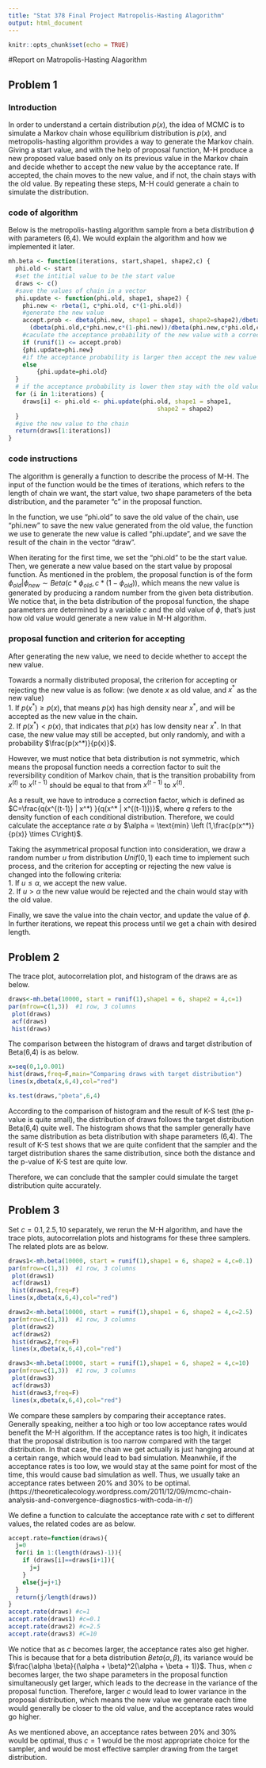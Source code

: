 ```yaml
---
title: "Stat 378 Final Project Matropolis-Hasting Alagorithm"
output: html_document
---
```


```r
knitr::opts_chunk$set(echo = TRUE)
```

#Report on Matropolis-Hasting Alagorithm

## Problem 1

### Introduction

In order to understand a certain distribution $p(x)$, the idea of MCMC is to simulate a Markov chain whose equilibrium distribution is $p(x)$, and metropolis-hasting algorithm provides a way to generate the Markov chain. Giving a start value, and with the help of proposal function, M-H produce a new proposed value based only on its previous value in the Markov chain and decide whether to accept the new value by the acceptance rate. If accepted, the chain moves to the new value, and if not, the chain stays with the old value. By repeating these steps, M-H could generate a chain to simulate the distribution.

### code of algorithm

Below is the metropolis-hasting algorithm sample from a beta distribution $\phi$ with parameters (6,4). We would explain the algorithm and how we implemented it later.
```r
mh.beta <- function(iterations, start,shape1, shape2,c) {
  phi.old <- start
  #set the intitial value to be the start value
  draws <- c()
  #save the values of chain in a vector
  phi.update <- function(phi.old, shape1, shape2) {
    phi.new <- rbeta(1, c*phi.old, c*(1-phi.old))
    #generate the new value
    accept.prob <- dbeta(phi.new, shape1 = shape1, shape2=shape2)/dbeta(phi.old,shape1 = shape1, shape2 = shape2)*
      (dbeta(phi.old,c*phi.new,c*(1-phi.new))/dbeta(phi.new,c*phi.old,c*(1-phi.old)))
    #caculate the acceptance probability of the new value with a correction factor
    if (runif(1) <= accept.prob) 
    {phi.update=phi.new} 
    #if the acceptance probability is larger then accept the new value 
    else 
        {phi.update=phi.old}
  }
  # if the acceptance probability is lower then stay with the old value 
  for (i in 1:iterations) {
    draws[i] <- phi.old <- phi.update(phi.old, shape1 = shape1,
                                          shape2 = shape2)
  }
  #give the new value to the chain
  return(draws[1:iterations])
}
```

### code instructions

The algorithm is generally a function to describe the process of M-H. The input of the function would be the times of iterations, which refers to the length of chain we want, the start value, two shape parameters of the beta distribution, and the parameter "c" in the proposal function. 

In the function, we use "phi.old" to save the old value of the chain, use "phi.new" to save the new value generated from the old value, the function we use to generate the new value is called "phi.update", and we save the result of the chain in the vector "draw".

When iterating for the first time, we set the "phi.old" to be the start value. Then, we generate a new value based on the start value by proposal function. As mentioned in the problem, the proposal function is of the form $\phi_{old}| \phi_{new} \sim  Beta(c*\phi_{old},c*(1-\phi_{old}))$, which means the new value is generated by producing a random number from the given beta distribution. We notice that, in the beta distribution of the proposal function, the shape parameters are determined by a variable $c$ and the old value of $\phi$, that's just how old value would generate a new value in M-H algorithm.

### proposal function and criterion for accepting

After generating the new value, we need to decide whether to accept the new value.

Towards a normally distributed proposal, the criterion for accepting or rejecting the new value is as follow: (we denote $x$ as old value, and $x^*$ as the new value)  
1. If $p(x^*) \geq p(x)$, that means $p(x)$ has high density near $x^*$, and will be accepted as the new value in the chain.  
2. If $p(x^*) < p(x)$, that indicates that $p(x)$ has low density near $x^*$. In that case, the new value may still be accepted, but only randomly, and with a probability $\frac{p(x^*)}{p(x)}$.

However, we must notice that beta distribution is not symmetric, which means the proposal function needs a correction factor to suit the reversibility condition of Markov chain, that is the transition probability from $x^{(t)}$ to $x^{(t-1)}$ should be equal to that from $x^{(t-1)}$ to $x^{(t)}$.

As a result, we have to introduce a correction factor, which is defined as $C=\frac{q(x^{(t-1)} | x^*) }{q(x^* | x^{(t-1)})}$, where $q$ refers to the density function of each conditional distribution. Therefore, we could calculate the acceptance rate $\alpha$ by $\alpha = \text{min} \left (1,\frac{p(x^*)}{p(x)} \times C\right)$.

Taking the asymmetrical proposal function into consideration, we draw a random number $u$ from distribution $Unif(0,1)$ each time to implement such process, and the criterion for accepting or rejecting the new value is changed into the following criteria:   
1. If $u \leq \alpha$, we accept the new value.  
2. If $u>\alpha$ the new value would be rejected and the chain would stay with the old value. 

Finally, we save the value into the chain vector, and update the value of $\phi$. In further iterations, we repeat this process until we get a chain with desired length.

## Problem 2
The trace plot, autocorrelation plot, and histogram of the draws are as below. 
```r
draws<-mh.beta(10000, start = runif(1),shape1 = 6, shape2 = 4,c=1)
par(mfrow=c(1,3))  #1 row, 3 columns
 plot(draws)
 acf(draws)
 hist(draws) 
```

The comparison between the histogram of draws and target distribution of Beta(6,4) is as below.
```r
x=seq(0,1,0.001)
hist(draws,freq=F,main="Comparing draws with target distribution")
lines(x,dbeta(x,6,4),col="red")
```

```r
ks.test(draws,"pbeta",6,4)
```

According to the comparison of histogram and the result of K-S test (the p-value is quite small), the distribution of draws follows the target distribution Beta(6,4) quite well. The histogram shows that the sampler generally have the same distribution as beta distribution with shape parameters (6,4). The result of K-S test shows that we are quite confident that the sampler and the target distribution shares the same distribution, since both the distance and the p-value of K-S test are quite low.

Therefore, we can conclude that the sampler could simulate the target distribution quite accurately.

## Problem 3
Set $c=0.1,2.5,10$ separately, we rerun the M-H algorithm, and have the trace plots, autocorrelation plots and histograms for these three samplers. The related plots are as below.

```r
draws1<-mh.beta(10000, start = runif(1),shape1 = 6, shape2 = 4,c=0.1)
par(mfrow=c(1,3))  #1 row, 3 columns
 plot(draws1)
 acf(draws1)
 hist(draws1,freq=F) 
lines(x,dbeta(x,6,4),col="red")
```

```r
draws2<-mh.beta(10000, start = runif(1),shape1 = 6, shape2 = 4,c=2.5)
par(mfrow=c(1,3))  #1 row, 3 columns
 plot(draws2)
 acf(draws2)
 hist(draws2,freq=F) 
 lines(x,dbeta(x,6,4),col="red")
```

```r
draws3<-mh.beta(10000, start = runif(1),shape1 = 6, shape2 = 4,c=10)
par(mfrow=c(1,3))  #1 row, 3 columns
 plot(draws3)
 acf(draws3)
 hist(draws3,freq=F) 
 lines(x,dbeta(x,6,4),col="red")
```

We compare these samplers by comparing their acceptance rates. Generally speaking, neither a too high or too low acceptance rates would benefit the M-H algorithm. If the acceptance rates is too high, it indicates that the proposal distribution is too narrow compared with the target distribution. In that case, the chain we get actually is just hanging around at a certain range, which would lead to bad simulation. Meanwhile, if the acceptance rates is too low, we would stay at the same point for most of the time, this would cause bad simulation as well. Thus, we usually take an acceptance rates between 20% and 30% to be optimal.(https://theoreticalecology.wordpress.com/2011/12/09/mcmc-chain-analysis-and-convergence-diagnostics-with-coda-in-r/) 

We define a function to calculate the acceptance rate with $c$ set to different values, the related codes are as below.

```r
accept.rate=function(draws){
  j=0
  for(i in 1:(length(draws)-1)){
    if (draws[i]==draws[i+1]){
      j=j
    }
    else{j=j+1}
  }
  return(j/length(draws))
}
accept.rate(draws) #c=1
accept.rate(draws1) #c=0.1
accept.rate(draws2) #c=2.5
accept.rate(draws3) #C=10
```

We notice that as $c$ becomes larger, the acceptance rates also get higher. This is because that for a beta distribution $Beta(\alpha,\beta)$, its variance would be $\frac{\alpha \beta}{(\alpha + \beta)^2(\alpha + \beta + 1)}$. Thus, when $c$ becomes larger, the two shape parameters in the proposal function simultaneously get larger, which leads to the decrease in the variance of the proposal function. Therefore, larger $c$ would lead to lower variance in the proposal distribution, which means the new value we generate each time would generally be closer to the old value, and the acceptance rates would go higher.

As we mentioned above, an acceptance rates between 20% and 30% would be optimal, thus $c=1$ would be the most appropriate choice for the sampler, and would be most effective sampler drawing from the target distribution. 





